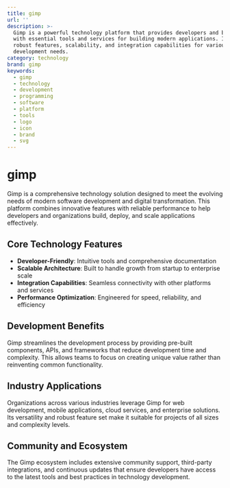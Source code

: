 ```yaml
---
title: gimp
url: ''
description: >-
  Gimp is a powerful technology platform that provides developers and businesses
  with essential tools and services for building modern applications. It offers
  robust features, scalability, and integration capabilities for various
  development needs.
category: technology
brand: gimp
keywords:
  - gimp
  - technology
  - development
  - programming
  - software
  - platform
  - tools
  - logo
  - icon
  - brand
  - svg
---
```


# gimp

Gimp is a comprehensive technology solution designed to meet the evolving needs of modern software development and digital transformation. This platform combines innovative features with reliable performance to help developers and organizations build, deploy, and scale applications effectively.

## Core Technology Features

- **Developer-Friendly**: Intuitive tools and comprehensive documentation
- **Scalable Architecture**: Built to handle growth from startup to enterprise scale
- **Integration Capabilities**: Seamless connectivity with other platforms and services
- **Performance Optimization**: Engineered for speed, reliability, and efficiency

## Development Benefits

Gimp streamlines the development process by providing pre-built components, APIs, and frameworks that reduce development time and complexity. This allows teams to focus on creating unique value rather than reinventing common functionality.

## Industry Applications

Organizations across various industries leverage Gimp for web development, mobile applications, cloud services, and enterprise solutions. Its versatility and robust feature set make it suitable for projects of all sizes and complexity levels.

## Community and Ecosystem

The Gimp ecosystem includes extensive community support, third-party integrations, and continuous updates that ensure developers have access to the latest tools and best practices in technology development.
